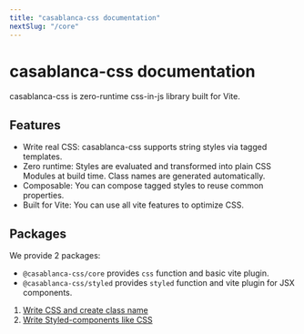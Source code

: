 ```yaml
---
title: "casablanca-css documentation"
nextSlug: "/core"
---
```


# casablanca-css documentation

casablanca-css is zero-runtime css-in-js library built for Vite.

## Features

* Write real CSS: casablanca-css supports string styles via tagged templates.
* Zero runtime: Styles are evaluated and transformed into plain CSS Modules at build time. Class names are generated automatically.
* Composable: You can compose tagged styles to reuse common properties.
* Built for Vite: You can use all vite features to optimize CSS.

## Packages

We provide 2 packages: 

+ `@casablanca-css/core` provides `css` function and basic vite plugin. 
+ `@casablanca-css/styled` provides `styled` function and vite plugin for JSX components.

1. [Write CSS and create class name](./core)
1. [Write Styled-components like CSS](./styled)